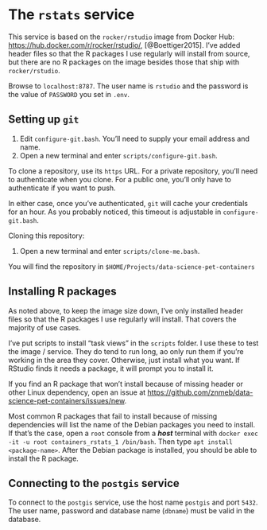 # The `rstats` service
This service is based on the `rocker/rstudio` image from Docker Hub: <https://hub.docker.com/r/rocker/rstudio/>, [@Boettiger2015]. I've added header files so that the R packages I use regularly will install from source, but there are no R packages on the image besides those that ship with `rocker/rstudio`.

Browse to `localhost:8787`. The user name is `rstudio` and the password is the value of `PASSWORD` you set in `.env`.

## Setting up `git`
1. Edit `configure-git.bash`. You'll need to supply your email address and name.
2. Open a new terminal and enter `scripts/configure-git.bash`.

To clone a repository, use its `https` URL. For a private repository, you'll need to authenticate when you clone. For a public one, you'll only have to authenticate if you want to push.

In either case, once you've authenticated, `git` will cache your credentials for an hour. As you probably noticed, this timeout is adjustable in `configure-git.bash`.

Cloning this repository:

1. Open a new terminal and enter `scripts/clone-me.bash`.

You will find the repository in `$HOME/Projects/data-science-pet-containers`

## Installing R packages
As noted above, to keep the image size down, I've only installed header files so that the R packages I use regularly will install. That covers the majority of use cases.

I've put scripts to install "task views" in the `scripts` folder. I use these to test the image / service. They do tend to run long, ao only run them if you're working in the area they cover. Otherwise, just install what you want. If RStudio finds it needs a package, it will prompt you to install it.

If you find an R package that won't install because of missing header or other Linux dependency, open an issue at <https://github.com/znmeb/data-science-pet-containers/issues/new>. 

Most common R packages that fail to install because of missing dependencies will list the name of the Debian packages you need to install. If that's the case, open a `root` console from a ***host*** terminal with `docker exec -it -u root containers_rstats_1 /bin/bash`. Then type `apt install <package-name>`. After the Debian package is installed, you should be able to install the R package.

## Connecting to the `postgis` service
To connect to the `postgis` service, use the host name `postgis` and port `5432`. The user name, password and database name (`dbname`) must be valid in the database.

